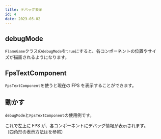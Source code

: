 ```yaml
---
title: デバッグ表示
id: 4
date: 2023-05-02
---
```



## debugMode

`FlameGame`クラスの`debugMode`を`true`にすると、各コンポーネントの位置やサイズが描画されるようになります。

<DocLink document="https://docs.flame-engine.org/latest/flame/game.html#debug-mode" />

## FpsTextComponent

`FpsTextComponent`を使うと現在の FPS を表示することができます。

<DocLink document="https://docs.flame-engine.org/latest/flame/other/debug.html" />
<DocLink reference="https://pub.dev/documentation/flame/latest/components/FpsTextComponent-class.html" />

## 動かす

`debugMode`と`FpsTextComponent`の使用例です。

<ExampleCode file="debug/game.dart" label="debug" />

これで左上に FPS が、各コンポーネントにデバッグ情報が表示されます。  
（四角形の表示方法は<ExampleLink slug="rect" />を参照）
